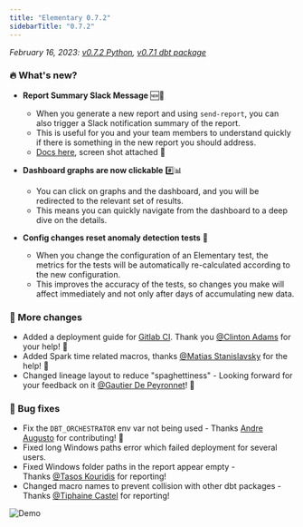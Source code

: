 ```yaml
---
title: "Elementary 0.7.2"
sidebarTitle: "0.7.2"
---
```


_February 16, 2023: [v0.7.2 Python](https://github.com/elementary-data/elementary/releases/tag/v0.7.2), [v0.7.1 dbt package](https://github.com/elementary-data/dbt-data-reliability/releases/tag/0.7.1)_

### 🔥 What's new?

- **Report Summary Slack Message** 🆕🔔

  - When you generate a new report and using `send-report`, you can also trigger a Slack notification summary of the report.
  - This is useful for you and your team members to understand quickly if there is something in the new report you should address.
  - [Docs here](/oss/guides/share-report-ui#slack-summary-configurations), screen shot attached 📸

- **Dashboard graphs are now clickable** #️⃣📊

  - You can click on graphs and the dashboard, and you will be redirected to the relevant set of results.
  - This means you can quickly navigate from the dashboard to a deep dive on the details.

- **Config changes reset anomaly detection tests** 🔄
  - When you change the configuration of an Elementary test, the metrics for the tests will be automatically re-calculated according to the new configuration.
  - This improves the accuracy of the tests, so changes you make will affect immediately and not only after days of accumulating new data.

### 💫 More changes

- Added a deployment guide for [Gitlab CI](/oss/deployment-and-configuration/gitlab-ci). Thank you [@Clinton Adams](https://elementary-community.slack.com/team/U04JFRG5N2J) for your help! 🤩
- Added Spark time related macros, thanks [@Matias Stanislavsky](https://elementary-community.slack.com/team/U04MC30PLK0) for the help! 🤩
- Changed lineage layout to reduce "spaghettiness" - Looking forward for your feedback on it [@Gautier De Peyronnet](https://elementary-community.slack.com/team/U044ZCCNQ6T)! 🍝

### 🐞 Bug fixes

- Fix the `DBT_ORCHESTRATOR` env var not being used - Thanks [Andre Augusto](https://github.com/andreqaugusto) for contributing! 🤩
- Fixed long Windows paths error which failed deployment for several users.
- Fixed Windows folder paths in the report appear empty - Thanks [@Tasos Kouridis](https://elementary-community.slack.com/team/U0486T1TD38) for reporting!
- Changed macro names to prevent collision with other dbt packages - Thanks [@Tiphaine Castel](https://elementary-community.slack.com/team/U04NWKLR8CE) for reporting!

<Frame>
  <img src="/pics/report_slack_summary.png" alt="Demo" />
</Frame>
